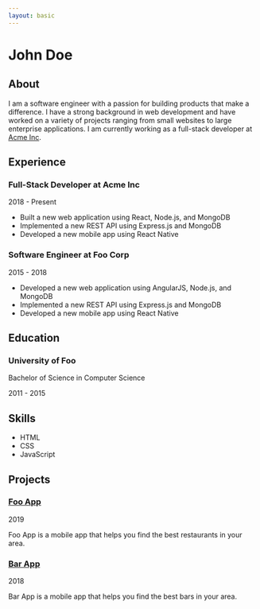 ```yaml
---
layout: basic
---
```


<script lang="ts">
</script>

# John Doe

## About

I am a software engineer with a passion for building products that make a difference. I have a strong background in web development and have worked on a variety of projects ranging from small websites to large enterprise applications. I am currently working as a full-stack developer at [Acme Inc](https://acme.com).

## Experience

### Full-Stack Developer at Acme Inc

2018 - Present

- Built a new web application using React, Node.js, and MongoDB
- Implemented a new REST API using Express.js and MongoDB
- Developed a new mobile app using React Native

### Software Engineer at Foo Corp

2015 - 2018

- Developed a new web application using AngularJS, Node.js, and MongoDB
- Implemented a new REST API using Express.js and MongoDB
- Developed a new mobile app using React Native

## Education

### University of Foo

Bachelor of Science in Computer Science

2011 - 2015

## Skills

- <Icon icon="skill-icons:html" class="inline m-0 mr-2" /> HTML
- <Icon icon="skill-icons:css" class="inline m-0 mr-2" /> CSS
- <Icon icon="skill-icons:javascript" class="inline m-0 mr-2" /> JavaScript

## Projects

### [Foo App](https://foo.app)

2019

Foo App is a mobile app that helps you find the best restaurants in your area.

### [Bar App](https://bar.app)

2018

Bar App is a mobile app that helps you find the best bars in your area.
